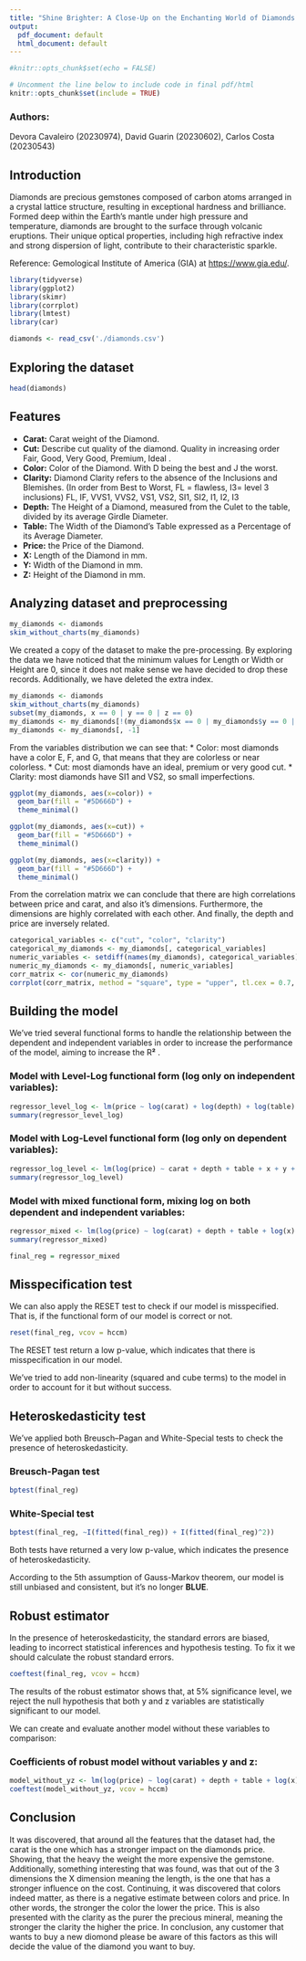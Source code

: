 ```yaml
---
title: "Shine Brighter: A Close-Up on the Enchanting World of Diamonds!"
output:
  pdf_document: default
  html_document: default
---
```


```r
#knitr::opts_chunk$set(echo = FALSE)

# Uncomment the line below to include code in final pdf/html
knitr::opts_chunk$set(include = TRUE)
```

### Authors:

Devora Cavaleiro (20230974), David Guarin (20230602), Carlos Costa (20230543)

## Introduction

Diamonds are precious gemstones composed of carbon atoms arranged in a crystal lattice structure, resulting in exceptional hardness and brilliance. Formed deep within the Earth's mantle under high pressure and temperature, diamonds are brought to the surface through volcanic eruptions. Their unique optical properties, including high refractive index and strong dispersion of light, contribute to their characteristic sparkle.

Reference: Gemological Institute of America (GIA) at <https://www.gia.edu/>.

```r
library(tidyverse)
library(ggplot2)
library(skimr)
library(corrplot)
library(lmtest)
library(car)
```

```r
diamonds <- read_csv('./diamonds.csv')
```

## Exploring the dataset

```r
head(diamonds)
```

## Features

-   **Carat:** Carat weight of the Diamond.
-   **Cut:** Describe cut quality of the diamond. Quality in increasing order Fair, Good, Very Good, Premium, Ideal .
-   **Color:** Color of the Diamond. With D being the best and J the worst.
-   **Clarity:** Diamond Clarity refers to the absence of the Inclusions and Blemishes. (In order from Best to Worst, FL = flawless, I3= level 3 inclusions) FL, IF, VVS1, VVS2, VS1, VS2, SI1, SI2, I1, I2, I3
-   **Depth:** The Height of a Diamond, measured from the Culet to the table, divided by its average Girdle Diameter.
-   **Table:** The Width of the Diamond's Table expressed as a Percentage of its Average Diameter.
-   **Price:** the Price of the Diamond.
-   **X:** Length of the Diamond in mm.
-   **Y:** Width of the Diamond in mm.
-   **Z:** Height of the Diamond in mm.

## Analyzing dataset and preprocessing

```r
my_diamonds <- diamonds
skim_without_charts(my_diamonds)
```

We created a copy of the dataset to make the pre-processing. By exploring the data we have noticed that the minimum values for Length or Width or Height are 0, since it does not make sense we have decided to drop these records. Additionally, we have deleted the extra index.

```r
my_diamonds <- diamonds
skim_without_charts(my_diamonds)
subset(my_diamonds, x == 0 | y == 0 | z == 0)
my_diamonds <- my_diamonds[!(my_diamonds$x == 0 | my_diamonds$y == 0 | my_diamonds$z == 0), ]
my_diamonds <- my_diamonds[, -1]
```

From the variables distribution we can see that: \* Color: most diamonds have a color E, F, and G, that means that they are colorless or near colorless. \* Cut: most diamonds have an ideal, premium or very good cut. \* Clarity: most diamonds have SI1 and VS2, so small imperfections.

```r
ggplot(my_diamonds, aes(x=color)) +
  geom_bar(fill = "#5D666D") +
  theme_minimal()

ggplot(my_diamonds, aes(x=cut)) + 
  geom_bar(fill = "#5D666D") +
  theme_minimal()

ggplot(my_diamonds, aes(x=clarity)) + 
  geom_bar(fill = "#5D666D") +
  theme_minimal()
```

From the correlation matrix we can conclude that there are high correlations between price and carat, and also it's dimensions. Furthermore, the dimensions are highly correlated with each other. And finally, the depth and price are inversely related.

```r
categorical_variables <- c("cut", "color", "clarity")
categorical_my_diamonds <- my_diamonds[, categorical_variables]
numeric_variables <- setdiff(names(my_diamonds), categorical_variables)
numeric_my_diamonds <- my_diamonds[, numeric_variables]
corr_matrix <- cor(numeric_my_diamonds)
corrplot(corr_matrix, method = "square", type = "upper", tl.cex = 0.7, tl.col = "black", cex.lab = 0.8)
```

## Building the model

We've tried several functional forms to handle the relationship between the dependent and independent variables in order to increase the performance of the model, aiming to increase the R**²** .

### Model with Level-Log functional form (log only on independent variables):

```r
regressor_level_log <- lm(price ~ log(carat) + log(depth) + log(table) + log(x) + log(y) + log(z) + color + cut + clarity, data = my_diamonds)
summary(regressor_level_log)
```

### Model with Log-Level functional form (log only on dependent variables):

```r
regressor_log_level <- lm(log(price) ~ carat + depth + table + x + y + z +  color + cut + clarity, data = my_diamonds)
summary(regressor_log_level)
```

### Model with mixed functional form, mixing log on both dependent and independent variables:

```r
regressor_mixed <- lm(log(price) ~ log(carat) + depth + table + log(x) + y + z + color + cut + clarity, data = my_diamonds)
summary(regressor_mixed)
```

```r
final_reg = regressor_mixed
```

## Misspecification test

We can also apply the RESET test to check if our model is misspecified. That is, if the functional form of our model is correct or not.

```r
reset(final_reg, vcov = hccm)
```

The RESET test return a low p-value, which indicates that there is misspecification in our model.

We've tried to add non-linearity (squared and cube terms) to the model in order to account for it but without success.

## Heteroskedasticity test

We've applied both Breusch--Pagan and White-Special tests to check the presence of heteroskedasticity.

### Breusch-Pagan test

```r
bptest(final_reg)
```

### White-Special test

```r
bptest(final_reg, ~I(fitted(final_reg)) + I(fitted(final_reg)^2))
```

Both tests have returned a very low p-value, which indicates the presence of heteroskedasticity.

According to the 5th assumption of Gauss-Markov theorem, our model is still unbiased and consistent, but it's no longer **BLUE**.

## Robust estimator

In the presence of heteroskedasticity, the standard errors are biased, leading to incorrect statistical inferences and hypothesis testing. To fix it we should calculate the robust standard errors.

```r
coeftest(final_reg, vcov = hccm)
```

The results of the robust estimator shows that, at 5% significance level, we reject the null hypothesis that both y and z variables are statistically significant to our model.

We can create and evaluate another model without these variables to comparison:

### Coefficients of robust model without variables y and z:

```r
model_without_yz <- lm(log(price) ~ log(carat) + depth + table + log(x) + color + cut + clarity, data = my_diamonds)
coeftest(model_without_yz, vcov = hccm)
```

## Conclusion

It was discovered, that around all the features that the dataset had, the carat is the one which has a stronger impact on the diamonds price. Showing, that the heavy the weight the more expensive the gemstone. Additionally, something interesting that was found, was that out of the 3 dimensions the X dimension meaning the length, is the one that has a stronger influence on the cost. Continuing, it was discovered that colors indeed matter, as there is a negative estimate between colors and price. In other words, the stronger the color the lower the price. This is also presented with the clarity as the purer the precious mineral, meaning the stronger the clarity the higher the price. In conclusion, any customer that wants to buy a new diomond please be aware of this factors as this will decide the value of the diamond you want to buy.
